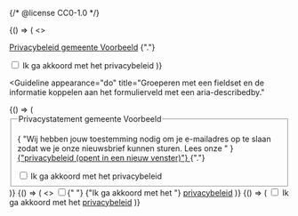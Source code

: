 {/* @license CC0-1.0 */}


<Guideline appearance="do" title="Heel basaal, de link vlak boven het formulierveld plaatsen.">
  <Canvas language="html">
    {() => (
      <>
        <p>
          <a href="#">Privacybeleid gemeente Voorbeeld</a>
          {"."}
        </p>
        <input id="pb" type="checkbox" name="privacybeleid" />
        <label for="pb">Ik ga akkoord met het privacybeleid</label>
      </>
    )}
  </Canvas>
</Guideline>

<Guideline
  appearance="do"
  title="Groeperen met een fieldset en de informatie koppelen aan het formulierveld met een aria-describedby."
>
  <Canvas language="html">
    {() => (
      <fieldset>
        <legend>Privacystatement gemeente Voorbeeld</legend>
        <p id="desc">
          {
            "Wij hebben jouw toestemming nodig om je e-mailadres op te slaan zodat we je onze nieuwsbrief kunnen sturen. Lees onze "
          }
          <a href="#" target="_blank">
            {"privacybeleid (opent in een nieuw venster)"}
          </a>
          {"."}
        </p>
        <input type="checkbox" aria-describedby="desc" id="pvs" />
        <label for="pvs">Ik ga akkoord met het privacybeleid</label>
      </fieldset>
    )}
  </Canvas>
</Guideline>

<Guideline appearance="dont" title="Link in het label plaatsen.">
  <Canvas language="html">
    {() => (
      <>
        <input id="privacybeleid" type="checkbox" name="privacybeleid" />{" "}
        <label for="privacybeleid">
          {"Ik ga akkoord met het "}
          <a href="#">privacybeleid</a>
        </label>
      </>
    )}
  </Canvas>
</Guideline>

<Guideline appearance="dont" title="Link samen met het invoerveld in een impliciet label plaatsen.">
  <Canvas language="html">
    {() => (
      <label for="tac">
        <input id="tac" type="checkbox" name="terms-and-conditions" />
        Ik ga akkoord met het <a href="#">privacybeleid</a>
      </label>
    )}
  </Canvas>
</Guideline>

